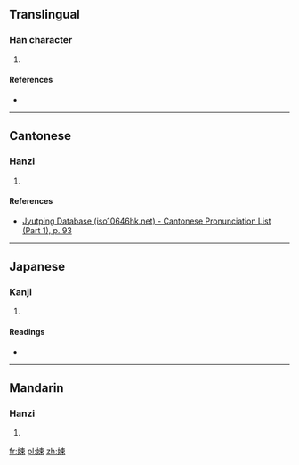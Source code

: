 ==Translingual==

===Han character===
{{Han char|rn=38|rad=女|as=07|sn=10|four=4549<sub>6</sub>|canj=女木中 (VDL)|ids=⿰[[女]][[束]]}}

# {{defn|Han|sort=女07}}

====References====
* {{Han ref|kx=0262.130|dkj=06301|hdz=21050.050|uh=5A15|ud=23061|bh=D15F|bd=53599}}

----

==Cantonese==

===Hanzi===
{{yue-hanzi|jyut=[[cuk1]]|y=chuk1}}

# {{defn|lang=yue|sort=女07}}

====References====
* [http://www.iso10646hk.net/jp/document/download.jsp Jyutping Database (iso10646hk.net) - Cantonese Pronunciation List (Part 1), p. 93]

----

==Japanese==

===Kanji===
{{ja-kanji|grade=|rs=女07}}

# {{defn|lang=ja|sort=女07}}

====Readings====
* {{ja-readings|on=[[さく]] (saku), [[しょく]] (shoku), [[そく]] (soku), [[らい]] (rai)|kun=[[つつしむ]] (tsutsushimu), [[よい]] (yoi), [[ととのえる]] (totonoeru)}}

----

==Mandarin==

===Hanzi===
{{cmn-hanzi|pin=[[chuò]] (chuo4), [[lài]] ([[lai4]])|wg=ch'o<sup>4</sup>, lai<sup>4</sup>}}

# {{defn|lang=cmn|sort=女07}}

[[fr:娕]]
[[pl:娕]]
[[zh:娕]]